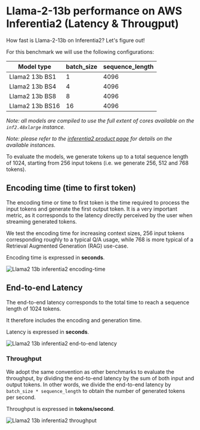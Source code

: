 <!---
Copyright 2024 The HuggingFace Team. All rights reserved.

Licensed under the Apache License, Version 2.0 (the "License");
you may not use this file except in compliance with the License.
You may obtain a copy of the License at

    http://www.apache.org/licenses/LICENSE-2.0

Unless required by applicable law or agreed to in writing, software
distributed under the License is distributed on an "AS IS" BASIS,
WITHOUT WARRANTIES OR CONDITIONS OF ANY KIND, either express or implied.
See the License for the specific language governing permissions and
limitations under the License.
-->

# Llama-2-13b performance on AWS Inferentia2 (Latency & Througput)

How fast is Llama-2-13b on Inferentia2?  Let's figure out!

For this benchmark we will use the following configurations:

| Model type      | batch_size | sequence_length |
|-----------------|------------|-----------------|
| Llama2 13b BS1  | 1          | 4096            |
| Llama2 13b BS4  | 4          | 4096            |
| Llama2 13b BS8  | 8          | 4096            |
| Llama2 13b BS16 | 16         | 4096            |

*Note: all models are compiled to use the full extent of cores available on the `inf2.48xlarge` instance.*

*Note: please refer to the [inferentia2 product page](https://aws.amazon.com/ec2/instance-types/inf2/) for details on the available instances.*

To evaluate the models, we generate tokens up to a total sequence length of 1024, starting from
256 input tokens (i.e. we generate 256, 512 and 768 tokens).

## Encoding time (time to first token)

The encoding time or time to first token is the time required to process the input tokens and generate the first output token.
It is a very important metric, as it corresponds to the latency directly perceived by the user when streaming generated tokens.

We test the encoding time for increasing context sizes, 256 input tokens corresponding roughly to a typical Q/A usage,
while 768 is more typical of a Retrieval Augmented Generation (RAG) use-case.

Encoding time is expressed in **seconds**.

![Llama2 13b inferentia2 encoding-time](https://raw.githubusercontent.com/huggingface/optimum-neuron/main/docs/assets/benchmarks/inferentia-llama2-13b/encoding_times.png "Encoding time")

## End-to-end Latency

The end-to-end latency corresponds to the total time to reach a sequence length of 1024 tokens.

It therefore includes the encoding and generation time.

Latency is expressed in **seconds**.

![Llama2 13b inferentia2 end-to-end latency](https://raw.githubusercontent.com/huggingface/optimum-neuron/main/docs/assets/benchmarks/inferentia-llama2-13b/latencies.png "Latency")

### Throughput

We adopt the same convention as other benchmarks to evaluate the throughput, by dividing the end-to-end
latency by the sum of both input and output tokens.
In other words, we divide the end-to-end latency by `batch_size * sequence_length` to obtain the number of generated tokens per second.

Throughput is expressed in **tokens/second**.

![Llama2 13b inferentia2 throughput](https://raw.githubusercontent.com/huggingface/optimum-neuron/main/docs/assets/benchmarks/inferentia-llama2-13b/throughputs.png "Throughput")
